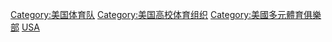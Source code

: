 [[Category:美国体育队|Category:美国体育队]]
[[Category:美国高校体育组织|Category:美国高校体育组织]]
[[Category:美國多元體育俱樂部|Category:美國多元體育俱樂部]]
[[Category:各國大專院校體育俱樂部|USA]]